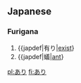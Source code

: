 ==Japanese==
===Furigana===
{{furigana|ari}}
# {{japdef|有り|[[exist]]}
# {{japdef|蟻|[[ant]]}

[[pl:あり]]
[[fi:あり]]